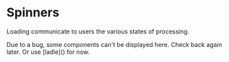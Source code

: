 
# Spinners

Loading communicate to users the various states of processing.

<Callout>
  Due to a bug, some components can't be displayed here. Check back again later.
  Or use [ladle]() for now.
</Callout>
